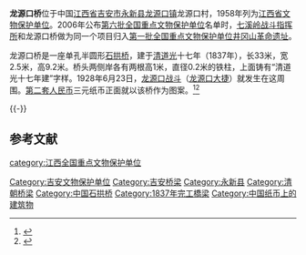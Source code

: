 {{coord|29|49|04|N|114|07|22|E|display=title|scale:10000}}
{{文物保护单位
| 级别 = 全国
| 名称 = [[井冈山革命遗址|井冈山革命遗址]]
| 子项 = [[七溪岭战斗指挥所|七溪岭战斗指挥所]]和龙源口桥
| 图片 = RMB2-3yan-A.gif
| 说明 = [[第二套人民币|第二套人民币]]三元纸币正面图案为龙源口桥
| 所在 = [[江西省|江西省]][[永新县|永新县]][[龙源口镇|龙源口镇]]
| 分类 = 近现代重要史迹及代表性建筑
| 时代 = [[清朝|清]]
| 编号 = 6-352
| 登录 = 2006年5月25日
}}
'''龙源口桥'''位于中国[[江西省|江西省]][[吉安市|吉安市]][[永新县|永新县]][[龙源口镇|龙源口镇]]龙源口村，1958年列为[[江西省文物保护单位|江西省文物保护单位]]。2006年公布[[第六批全国重点文物保护单位|第六批全国重点文物保护单位]]名单时，[[七溪岭战斗指挥所|七溪岭战斗指挥所]]和龙源口桥做为同一个项目归入[[第一批全国重点文物保护单位|第一批全国重点文物保护单位]][[井冈山革命遗址|井冈山革命遗址]]。

龙源口桥是一座单孔半圆形[[石拱桥|石拱桥]]，建于[[清朝|清]][[道光|道光]]十七年（1837年），长33米，宽2.5米，高9.2米。桥头两侧岸各有两根高1米，直径0.2米的铁柱，上面铸有“清道光十七年建”字样。1928年6月23日，[[龙源口战斗|龙源口战斗]]（[[龙源口大捷|龙源口大捷]]）就发生在这周围。[[第二套人民币|第二套人民币]]三元纸币正面就以该桥作为图案。<ref>{{Cite book |title=中国桥文化 |author=莫春林 |publisher=江西高校出版社 |year=2008 |pages=357-358 |isbn=978-7-81132-324-5}}</ref><ref>{{cite web|title=永新龙源口桥联话|publisher=毛泽东旗帜网|url=http://www.maoflag.net/?action-viewthread-tid-1471446}}{{dead link|date=2018年5月 |bot=InternetArchiveBot |fix-attempted=yes }}</ref>

{{-}}

== 参考文献 ==
{{reflist}}
{{江西全国重点文物保护单位}}

{{DEFAULTSORT:L}}
[[category:江西全国重点文物保护单位|category:江西全国重点文物保护单位]]
[[Category:吉安文物保护单位|Category:吉安文物保护单位]]
[[Category:吉安桥梁|Category:吉安桥梁]]
[[Category:永新县|Category:永新县]]
[[Category:清朝桥梁|Category:清朝桥梁]]
[[Category:中国石拱桥|Category:中国石拱桥]]
[[Category:1837年完工橋梁|Category:1837年完工橋梁]]
[[Category:中国纸币上的建筑物|Category:中国纸币上的建筑物]]